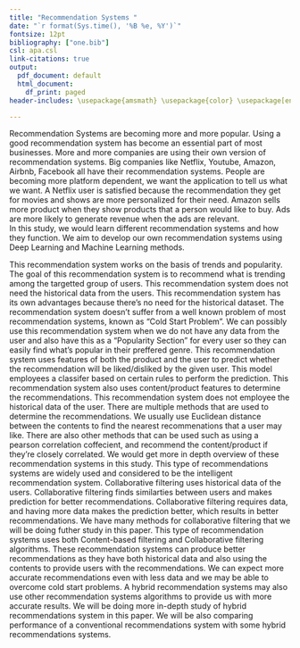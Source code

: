 ```yaml
---
title: "Recommendation Systems "
date: "`r format(Sys.time(), '%B %e, %Y')`"
fontsize: 12pt
bibliography: ["one.bib"]
csl: apa.csl
link-citations: true
output:
  pdf_document: default
  html_document:
    df_print: paged
header-includes: \usepackage{amsmath} \usepackage{color} \usepackage[english]{babel} \usepackage{graphicx} \usepackage{filecontents} \usepackage{natbib} \usepackage{url} \usepackage[nottoc]{tocbibind}

---
```



\tableofcontents


\newpage
\maketitle

\section{Introduction}
Recommendation Systems are becoming more and more popular. Using a good recommendation system has become an essential part of most businesses. More and more companies are using their own version of recommendation systems. Big companies like Netflix, Youtube, Amazon, Airbnb, Facebook all have their recommendation systems. People are becoming more platform dependent, we want the application to tell us what we want. A Netflix user is satisfied because the recommendation they get for movies and shows are more personalized for their need. Amazon sells more product when they show products that a person would like to buy. Ads are more likely to generate revenue when the ads are relevant. \cite{RecommendationSystems}
\
In this study, we would learn different recommendation systems and how they function. We aim to develop our own recommendation systems using Deep Learning and Machine Learning methods.

\section{Types of Recommendation Systems}
\subsection{Popularity Based Recommendation Systems}
  This recommendation system works on the basis of trends and popularity. The goal of this recommendation system is to recommend what is trending among the targetted group of users. This recommendation system does not need the historical data from the users. This recommendation system has its own advantages because there's no need for the historical dataset. The recommendation system doesn't suffer from a well known problem of most recommendation systems, known as "Cold Start Problem". 
   \hfill \break
  We can possibly use this recommendation system when we do not have any data from the user and also have this as a "Popularity Section" for every user so they can easily find what's popular in their preffered genre.\cite{TypesOfRecommendationSystems}
    \begin{figure}
  \centering
    \includegraphics[width=0.5\textwidth]{~/RecommendationSystem/images/popularityBasedRecommendationSystems.png}
    \caption{Architecture of the Popularity-based Recommender System \cite{inproceedings}}
\end{figure}
\subsection{Classification Model}
  This recommendation system uses features of both the product and the user to predict whether the recommendation will be liked/disliked by the given user. This model employees a classifer based on certain rules to perform the prediction. \cite{TypesOfRecommendationSystems}
     \begin{figure}
  \centering
    \includegraphics[width=0.5\textwidth]{~/RecommendationSystem/images/classificationModel.png}
    \caption{Classification Model Recommender System \cite{TypesOfRecommendationSystems}}
\end{figure}
\subsection{Conent-Based Recommendation Systems}
     This recommendation system also uses content/product features to determine the recommendations. This recommendation system does not employee the historical data of the user. There are multiple methods that are used to determine the recommendations. We usually use Euclidean distance between the contents to find the nearest recommenations that a user may like. There are also other methods that can be used such as using a pearson correlation coffecient, and recommend the content/product if they're closely correlated. We would get more in depth overview of these recommendation systems in this study. \cite{TypesOfRecommendationSystems}
      \begin{figure}
  \centering
    \includegraphics[width=0.4\textwidth]{~/RecommendationSystem/images/contentBasedRecommendation.jpeg}
    \caption{Content-Based Recommendations System \cite{ContentBasedRecommendation}}
\end{figure}
\subsection{Collaborative Filtering Recommendation Systems}
This type of recommendations systems are widely used and considered to be the intelligent recommendation system. Collaborative filtering uses historical data of the users. Collaborative filtering finds similarties between users and makes prediction for better recommendations. Collaborative filtering requires data, and having more data makes the prediction better, which results in better recommendations. We have many methods for collaborative filtering that we will be doing futher study in this paper. \cite{TypesOfRecommendationSystems}
  \begin{figure}
  \centering
    \includegraphics[width=0.6\textwidth]{~/RecommendationSystem/images/collaborative.png}
    \caption{Collaborative Filtering Recommendation System \cite{Collaborative}}
\end{figure}
\subsection{Hybrid Recommendation Systems}
This type of recommendation systems uses both Content-based filtering and Collaborative filtering algorithms. These recommendation systems can produce better recommendations as they have both historical data and also using the contents to provide users with the recommendations. We can expect more accurate recommendations even with less data and we may be able to overcome cold start problems. A hybrid recommendation systems may also use other recommendation systems algorithms to provide us with more accurate results. We will be doing more in-depth study of hybrid recommendations system in this paper. We will be also comparing performance of a conventional recommendations system with some hybrid recommendations systems. \cite{Hybrid}
 \begin{figure}
  \centering
    \includegraphics[width=0.5\textwidth]{~/RecommendationSystem/images/hybrid.png}
    \caption{Hybrid Recommendation System \cite{Hybrid}}
\end{figure}
\clearpage

\bibliographystyle{unsrt}
\bibliography{one}




